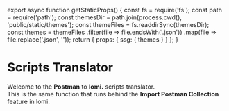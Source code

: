 
export async function getStaticProps() {
  const fs = require('fs');
  const path = require('path');
  const themesDir = path.join(process.cwd(), 'public/static/themes');
  const themeFiles = fs.readdirSync(themesDir);
  const themes = themeFiles
    .filter(file => file.endsWith('.json'))
    .map(file => file.replace('.json', ''));
  return {
    props: {
      ssg: {
        themes
      }
    }
  };
}

# Scripts Translator

Welcome to the **Postman** to **lomi.** scripts translator. \
This is the same function that runs behind the **Import Postman Collection** feature in lomi.

<Translator />